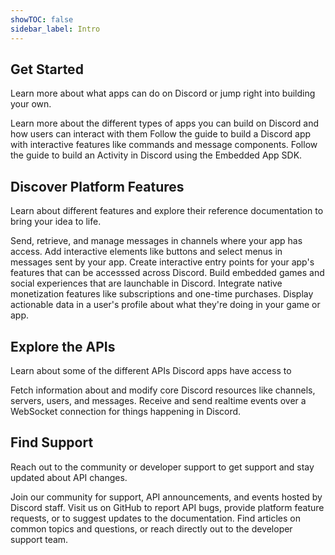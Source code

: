 ```yaml
---
showTOC: false
sidebar_label: Intro
---
```


<Hero title="Build Where the World Plays" subheading="Build social games, experiences, and integrations for millions of users on Discord" />

## Get Started

Learn more about what apps can do on Discord or jump right into building your own.

<Container>
  <Card title="Overview of Apps" link="#DOCS_QUICK_START_OVERVIEW_OF_APPS" icon="AppsIcon">
    Learn more about the different types of apps you can build on Discord and how users can interact with them
  </Card>
  <Card title="Build your First Discord App" link="#DOCS_QUICK_START_GETTING_STARTED" icon="RobotIcon">
    Follow the guide to build a Discord app with interactive features like commands and message components.
  </Card>
  <Card title="Build a Discord Activity" link="#DOCS_ACTIVITIES_BUILDING_AN_ACTIVITY" icon="GameControllerIcon">
    Follow the guide to build an Activity in Discord using the Embedded App SDK.
  </Card>
</Container>

## Discover Platform Features

Learn about different features and explore their reference documentation to bring your idea to life.

<Container>
  <Card title="Messaging" link="#DOCS_RESOURCES_MESSAGE" icon="ChatIcon">
    Send, retrieve, and manage messages in channels where your app has access.
  </Card>
  <Card title="Message Components" link="#DOCS_INTERACTIONS_OVERVIEW/message-components" icon="SparklesIcon">
    Add interactive elements like buttons and select menus in messages sent by your app.
  </Card>
  <Card title="Commands" link="#DOCS_INTERACTIONS_OVERVIEW/commands" icon="SlashBoxIcon">
    Create interactive entry points for your app's features that can be accesssed across Discord.
  </Card>
  <Card title="Activities" link="#DOCS_ACTIVITIES_OVERVIEW" icon="GameControllerIcon">
    Build embedded games and social experiences that are launchable in Discord.
  </Card>
  <Card title="Monetization" link="#DOCS_MONETIZATION_OVERVIEW" icon="PiggyBankIcon">
    Integrate native monetization features like subscriptions and one-time purchases.
  </Card>
  <Card title="Rich Presence" link="#DOCS_RICH_PRESENCE_OVERVIEW" icon="UserIcon">
    Display actionable data in a user's profile about what they're doing in your game or app.
  </Card>
</Container>

## Explore the APIs

Learn about some of the different APIs Discord apps have access to

<Container>
  <Card title="HTTP API" link="#DOCS_REFERENCE/http-api">
    Fetch information about and modify core Discord resources like channels, servers, users, and messages.
  </Card>
  <Card title="Gateway API" link="#DOCS_REFERENCE/gateway-websocket-api" >
    Receive and send realtime events over a WebSocket connection for things happening in Discord.
  </Card>
</Container>

## Find Support

Reach out to the community or developer support to get support and stay updated about API changes.

<Container>
  <Card title="Discord Developer Server" link="https://discord.gg/discord-developers" icon="ClydeIcon">
   Join our community for support, API announcements, and events hosted by Discord staff.
  </Card>
  <Card title="Find us on GitHub" link="https://github.com/discord/discord-api-docs" icon="ForumIcon">
    Visit us on GitHub to report API bugs, provide platform feature requests, or to suggest updates to the documentation.
  </Card>
  <Card title="Developer Help Center" link="https://support-dev.discord.com" icon="UnknownGameIcon">
    Find articles on common topics and questions, or reach directly out to the developer support team.
  </Card>
</Container>